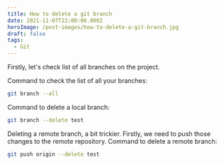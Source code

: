 ```yaml
---
title: How to delete a git branch
date: 2021-11-07T22:00:00.000Z
heroImage: /post-images/how-to-delete-a-git-branch.jpg
draft: false
tags:
  - Git
---
```


Firstly, let's check list of all branches on the project.

Command to check the list of all your branches:

```bash
git branch --all
```

Command to delete a local branch:

```bash
git branch --delete test
```

Deleting a remote branch, a bit trickier. Firstly, we need to push those changes to the remote repository.
Command to delete a remote branch:

```bash
git push origin --delete test
```
